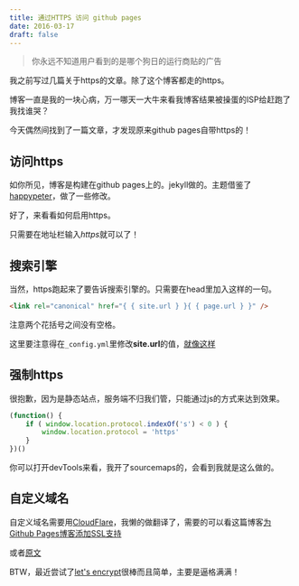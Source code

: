 ```yaml
---
title: 通过HTTPS 访问 github pages
date: 2016-03-17
draft: false
---
```


> 你永远不知道用户看到的是哪个狗日的运行商贴的广告

我之前写过几篇关于https的文章。除了这个博客都走的https。

博客一直是我的一块心病，万一哪天一大牛来看我博客结果被操蛋的ISP给赶跑了我找谁哭？

今天偶然间找到了一篇文章，才发现原来github pages自带https的！

## 访问https

如你所见，博客是构建在github pages上的。jekyll做的。主题借鉴了[happypeter](https://github.com/happypeter)，做了一些修改。

好了，来看看如何启用https。

只需要在地址栏输入*https*就可以了！

## 搜索引擎

当然，https跑起来了要告诉搜索引擎的。只需要在head里加入这样的一句。

```html
<link rel="canonical" href="{ { site.url } }{ { page.url } }" />
```

注意两个花括号之间没有空格。

这里要注意得在`_config.yml`里修改**site.url**的值，[就像这样](https://github.com/AnnatarHe/AnnatarHe.github.io/blob/master/_config.yml#L3)

## 强制https

很抱歉，因为是静态站点，服务端不归我们管，只能通过js的方式来达到效果。

```js
(function() {
    if ( window.location.protocol.indexOf('s') < 0 ) {
        window.location.protocol = 'https'
    }
})()
```

你可以打开devTools来看，我开了sourcemaps的，会看到我就是这么做的。

## 自定义域名

自定义域名需要用[CloudFlare](https://www.cloudflare.com/)，我懒的做翻译了，需要的可以看这篇博客[为Github Pages博客添加SSL支持](https://blog.ishell.me/a/github-pages-with-ssl.html)

或者[原文](https://konklone.com/post/github-pages-now-sorta-supports-https-so-use-it)

BTW，最近尝试了[let's encrypt](https://letsencrypt.org/)很棒而且简单，主要是逼格满满！
